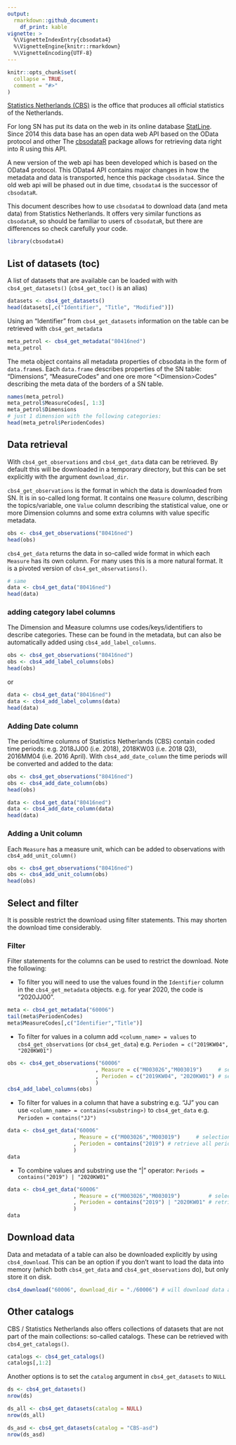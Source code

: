 ```yaml
---
output: 
  rmarkdown::github_document:
    df_print: kable
vignette: >
  %\VignetteIndexEntry{cbsodata4}
  %\VignetteEngine{knitr::rmarkdown}
  %\VignetteEncoding{UTF-8}
---
```


```r
knitr::opts_chunk$set(
  collapse = TRUE,
  comment = "#>"
)
```

[Statistics Netherlands (CBS)](https://www.cbs.nl) is the office that
produces all official statistics of the Netherlands.

For long SN has put its data on the web in its online database
[StatLine](https://opendata.cbs.nl/statline#/CBS/en/). Since 2014 this
data base has an open data web API based on the OData protocol and other
The [cbsodataR](https://CRAN.R-project.org/package=cbsodataR ) package allows 
for retrieving data right into R using this API.

A new version of the web api has been developed which is based on the OData4 
protocol. This OData4 API contains major changes in how the metadata and data
is transported, hence this package `cbsodata4`. Since the old web api will be
phased out in due time, `cbsodata4` is the successor of `cbsodataR`.

This document describes how to use `cbsodata4` to download data (and meta data) 
from Statistics Netherlands. It offers very similar functions as `cbsodataR`,
so should be familiar to users of `cbsodataR`, but there are differences so 
check carefully your code.


```r
library(cbsodata4)
```

## List of datasets (toc)

A list of datasets that are available can be loaded with with `cbs4_get_datasets()` (`cbs4_get_toc()` is an alias)

```r
datasets <- cbs4_get_datasets()
head(datasets[,c("Identifier", "Title", "Modified")])
```

Using an “Identifier” from `cbs4_get_datasets` information on the table can be
retrieved with `cbs4_get_metadata`

```r
meta_petrol <- cbs4_get_metadata("80416ned")
meta_petrol
```

The meta object contains all metadata properties of cbsodata
in the form of `data.frame`s. Each `data.frame` describes properties of the
SN table: "Dimensions", "MeasureCodes" and one ore more "\<Dimension\>Codes" describing the meta data of the borders of a SN table.

```r
names(meta_petrol)
meta_petrol$MeasureCodes[, 1:3]
meta_petrol$Dimensions
# just 1 dimension with the following categories:
head(meta_petrol$PeriodenCodes)
```

## Data retrieval

With `cbs4_get_observations` and `cbs4_get_data` data can be retrieved. By 
default this will be downloaded in a temporary directory, but this 
can be set explicitly with the argument `download_dir`.

`cbs4_get_observations` is the format in which the data is downloaded from SN. 
It is in so-called long format. It contains
one `Measure` column, describing the topics/variable, one `Value` column 
describing the statistical value, one or more Dimension columns and some extra
columns with value specific metadata.

```r
obs <- cbs4_get_observations("80416ned")
head(obs)
```

`cbs4_get_data` returns the data in so-called wide format in which each `Measure` has its own column. For many
uses this is a more natural format. It is a pivoted version of `cbs4_get_observations()`.

```r
# same 
data <- cbs4_get_data("80416ned")
head(data)
```

### adding category label columns

The Dimension and Measure columns use codes/keys/identifiers to describe categories. These can be found in the metadata, but can also be automatically added using `cbs4_add_label_columns`.

```r
obs <- cbs4_get_observations("80416ned")
obs <- cbs4_add_label_columns(obs)
head(obs)
```

or

```r
data <- cbs4_get_data("80416ned")
data <- cbs4_add_label_columns(data)
head(data)
```

### Adding Date column

The period/time columns of Statistics Netherlands (CBS) contain coded
time periods: e.g. 2018JJ00 (i.e. 2018), 2018KW03 (i.e. 2018 Q3),
2016MM04 (i.e. 2016 April). With `cbs4_add_date_column` the time periods
will be converted and added to the data:


```r
obs <- cbs4_get_observations("80416ned")
obs <- cbs4_add_date_column(obs)
head(obs)

data <- cbs4_get_data("80416ned")
data <- cbs4_add_date_column(data)
head(data)
```

### Adding a Unit column

Each `Measure` has a measure unit, which
can be added to observations with `cbs4_add_unit_column()` 

```r
obs <- cbs4_get_observations("80416ned")
obs <- cbs4_add_unit_column(obs)
head(obs)
```

## Select and filter

It is possible restrict the download using filter statements. This may shorten the download time considerably.

### Filter

Filter statements for the columns can be used to restrict the download. 
Note the following:

- To filter you will need to use the values found in the `Identifier` column in
the `cbs4_get_metadata` objects. e.g. for year 2020, the code is "2020JJ00".

```r
meta <- cbs4_get_metadata("60006")
tail(meta$PeriodenCodes)
meta$MeasureCodes[,c("Identifier","Title")]
```

- To filter for values in a column add `<column_name> = values` to 
`cbs4_get_observations` (or `cbs4_get_data`)  e.g. `Perioden = c("2019KW04", "2020KW01")`


```r
obs <- cbs4_get_observations("60006"
                            , Measure = c("M003026","M003019")     # selection on Measures
                            , Perioden = c("2019KW04", "2020KW01") # selection on Perioden
                            )
cbs4_add_label_columns(obs)
```

- To filter for values in a column that have a substring e.g. "JJ" you can 
use `<column_name> = contains(<substring>)` to `cbs4_get_data` e.g. 
`Perioden = contains("JJ")`

```r
data <- cbs4_get_data("60006"
                     , Measure = c("M003026","M003019")     # selection on Measures
                     , Perioden = contains("2019") # retrieve all periods with 2019
                     )
data
```

- To combine values and substring use the "|" operator: `Periods = contains("2019") | "2020KW01"`

```r
data <- cbs4_get_data("60006"
                     , Measure = c("M003026","M003019")         # selection on Measures
                     , Perioden = contains("2019") | "2020KW01" # retrieve all periods with 2019
                     )
data

```

## Download data

Data and metadata of a table can also be downloaded explicitly by using `cbs4_download`. This can be 
an option if you don't want to load the data into memory (which both `cbs4_get_data` and `cbs4_get_observations` do), but only store it on disk.

```r
cbs4_download("60006", download_dir = "./60006") # will download data and metadata in csv format.
```

## Other catalogs

CBS / Statistics Netherlands also offers collections of datasets that are not part of the main 
collections: so-called catalogs. These can be retrieved with `cbs4_get_catalogs()`.

```r
catalogs <- cbs4_get_catalogs() 
catalogs[,1:2]
```

Another options is to set the `catalog` argument in `cbs4_get_datasets` to `NULL`

```r
ds <- cbs4_get_datasets()
nrow(ds)

ds_all <- cbs4_get_datasets(catalog = NULL)
nrow(ds_all)

ds_asd <- cbs4_get_datasets(catalog = "CBS-asd")
nrow(ds_asd)
```
